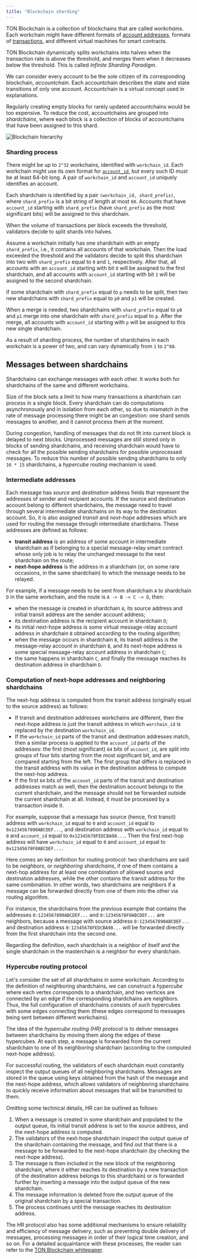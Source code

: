 ```yaml
---
title: "Blockchain sharding"
---
```



TON Blockchain is a collection of blockchains that are called _workchains_. Each workchain might have different formats of [account addresses](/foundations/addresses/overview), formats of [transactions](/foundations/transaction), and different virtual machines for smart contracts.

TON Blockchain dynamically splits workchains into halves when the transaction rate is above the threshold, and merges them when it decreases below the threshold. This is called _Infinite Sharding Paradigm_.

We can consider every account to be the sole citizen of its corresponding blockchain, _accountchain_. Each accountchain describes the state and state transitions of only one account. Accountchain is a virtual concept used in explanations.

Regularly creating empty blocks for rarely updated accountchains would be too expensive. To reduce the cost, accountchains are grouped into _shardchains_, where each block is a collection of blocks of accountchains that have been assigned to this shard.

<Image
  src="/resources/images/blockchain_sharding.png"
  darkSrc="/resources/images/blockchain_sharding.png"
  alt="Blockchain hierarchy"
/>

### Sharding process

There might be up to `2^32` workchains, identified with `workchain_id`. Each workchain might use its own format for [`account_id`](/foundations/addresses/overview#account-id), but every such ID must be at least 64-bit long. A pair of `workchain_id` and `account_id` uniquely identifies an account.

Each shardchain is identified by a pair `(workchain_id, shard_prefix)`, where `shard_prefix` is a bit string of length at most `60`. Accounts that have `account_id` starting with `shard_prefix` (have `shard_prefix` as the most significant bits) will be assigned to this shardchain.

When the volume of transactions per block exceeds the threshold, validators decide to split shards into halves.

Assume a workchain initially has one shardchain with an empty `shard_prefix`, i.e., it contains all accounts of that workchain. Then the load exceeded the threshold and the validators decide to split this shardchain into two with `shard_prefix` equal to `0` and `1`, respectively. After that, all accounts with an `account_id` starting with bit `0` will be assigned to the first shardchain, and all accounts with `account_id` starting with bit `1` will be assigned to the second shardchain.

If some shardchain with `shard_prefix` equal to `p` needs to be split, then two new shardchains with `shard_prefix` equal to `p0` and `p1` will be created.

When a merge is needed, two shardchains with `shard_prefix` equal to `p0` and `p1` merge into one shardchain with `shard_prefix` equal to `p`. After the merge, all accounts with `account_id` starting with `p` will be assigned to this new single shardchain.

As a result of sharding process, the number of shardchains in each workchain is a power of two, and can vary dynamically from `1` to `2^60`.

## Messages between shardchains

Shardchains can exchange messages with each other. It works both for shardchains of the same and different workchains.

Size of the block sets a limit to how many transactions a shardchain can process in a single block. Every shardchain can do computations asynchronously and in isolation from each other, so due to mismatch in the rate of message processing there might be an congestion: one shard sends messages to another, and it cannot process them at the moment.

During congestion, handling of messages that do not fit into current block is delayed to next blocks. Unprocessed messages are still stored only in blocks of sending shardchains, and receiving shardchain would have to check for all the possible sending shardchains for possible unprocessed messages. To reduce this number of possible sending shardchains to only `16 * 15` shardchains, a _hypercube routing_ mechanism is used.

### Intermediate addresses

Each message has _source_ and _destination_ address fields that represent the addresses of sender and recipient accounts. If the source and destination account belong to different shardchains, the message need to travel through several intermediate shardchains on its way to the destination account. So, it is also assigned _transit_ and _next-hope_ addresses which are used for routing the message through intermediate shardchains. These addresses are defined as follows:

- **transit address** is an address of some account in intermediate shardchain as if belonging to a special message-relay smart contract whose only job is to relay the unchanged message to the next shardchain on the route;
- **next-hope address** is the address in a shardchain (or, on some rare occasions, in the same shardchain) to which the message needs to be relayed.

For example, if a message needs to be sent from shardchain `A` to shardchain `D` in the same workchain, and the route is `A -> B -> C -> D`, then:

- when the message is created in shardchain `A`, its source address and initial transit address are the sender account address;
- its destination address is the recipient account in shardchain `D`;
- its initial next-hope address is some virtual message-relay account address in shardchain `B` obtained according to the routing algorithm;
- when the message occurs in shardchain `B`, its transit address is the message-relay account in shardchain `B`, and its next-hope address is some special message-relay account address in shardchain `C`;
- the same happens in shardchain `C`, and finally the message reaches its destination address in shardchain `D`.

### Computation of next-hope addresses and neighboring shardchains

The next-hop address is computed from the transit address (originally equal to the source address) as follows:

- If transit and destination addresses workchains are different, then the next-hope address is just the transit address in which `worchain_id` is replaced by the destination `workchain_id`.
- If the `workchain_id` parts of the transit and destination addresses match, then a similar process is applied to the `account_id` parts of the addresses: the first (most significant) `64` bits of `account_id`, are split into groups of four bits starting from the most significant bit, and are compared starting from the left. The first group that differs is replaced in the transit address with its value in the destination address to compute the next-hop address.
- If the first `64` bits of the `account_id` parts of the transit and destination addresses match as well, then the destination account belongs to the current shardchain, and the message should not be forwarded outside the current shardchain at all. Instead, it must be processed by a transaction inside it.

For example, suppose that a message has source (hence, first transit) address with `workchain_id` equal to `0` and `account_id` equal to `0x1234567890ABCDEF...`, and destination address with `workchain_id` equal to `0` and `account_id` equal to `0x12345678FEDCBA98...`. Then the first next-hop address will have `workchain_id` equal to `0` and `account_id` equal to `0x12345678F0ABCDEF...`.

Here comes an key definition for routing protocol: two shardchains are said to be _neighbors_, or _neighboring shardchains_, if one of them contains a next-hop address for at least one combination of allowed source and destination addresses, while the other contains the transit address for the same combination. In other words, two shardchains are neighbors if a message can be forwarded directly from one of them into the other via routing algorithm.

For instance, the shardchains from the previous example that contains the addresses `0:1234567890ABCDEF...` and `0:12345678F0ABCDEF...` are neighbors, because a message with source address `0:1234567890ABCDEF...` and destination address `0:12345678FEDCBA98...` will be forwarded directly from the first shardchain into the second one.

<Aside type="note">
  Regarding the definition, each shardchain is a neighbor of itself and the single shardchain in the masterchain is a neighbor for every shardchain.
</Aside>

### Hypercube routing protocol

Let's consider the set of all shardchains in some workchain. According to the definition of neighboring shardchains, we can construct a _hypercube_ where each vertex corresponds to a shardchain, and two vertices are connected by an edge if the corresponding shardchains are neighbors. Thus, the full configuration of shardchains consists of such hypercubes with some edges connecting them (these edges correspond to messages being sent between different workchains).

The idea of the _hypercube routing (HR) protocol_ is to deliver messages between shardchains by moving them along the edges of these hypercubes. At each step, a message is forwarded from the current shardchain to one of its neighboring shardchain (according to the computed next-hope address).

For successful routing, the validators of each shardchain must constantly inspect the output queues of all neighboring shardchains. Messages are stored in the queue using keys obtained from the hash of the message and the next-hope address, which allows validators of neighboring shardchains to quickly receive information about messages that will be transmitted to them.

Omitting some technical details, HR can be outlined as follows:

1. When a message is created in some shardchain and populated to the output queue, its initial transit address is set to the source address, and the next-hope address is computed.
1. The validators of the next-hope shardchain inspect the output queue of the shardchain containing the message, and find out that there is a message to be forwarded to the next-hope shardchain (by checking the next-hope address).
1. The message is then included in the new block of the neighboring shardchain, where it either reaches its destination by a new transaction (if the destination address belongs to this shardchain) or is forwarded further by inserting a message into the output queue of the new shardchain.
1. The message information is deleted from the output queue of the original shardchain by a special transaction.
1. The process continues until the message reaches its destination address.

The HR protocol also has some additional mechanisms to ensure reliability and efficiency of message delivery, such as preventing double delivery of messages, processing messages in order of their logical time creation, and so on. For a detailed acquaintance with these processes, the reader can refer to the [TON Blockchain whitepaper](/foundations/whitepapers/tblkch#2-2-hypercube-routing-protocol).
